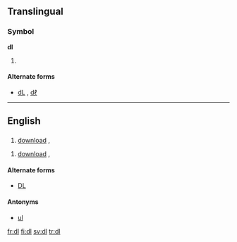 {{also|DL|dL|dℓ}}

==Translingual==

===Symbol===
'''dl'''

# {{SI-unit-abb2|deci|liter|litre|[[fluid measure]]}}

====Alternate forms====
* [[dL]] , [[dℓ]]

----

==English==

==={{initialism}}===
{{en-noun}}
# {{computing}} [[download]] , {{alternate form of|DL}} 

{{en-verb}}
# {{computing}} [[download]] , {{alternate form of|DL}}

====Alternate forms====
* {{sense|download}} [[DL]]

====Antonyms====
* {{sense|computing}} [[ul]]


[[fr:dl]]
[[fi:dl]]
[[sv:dl]]
[[tr:dl]]